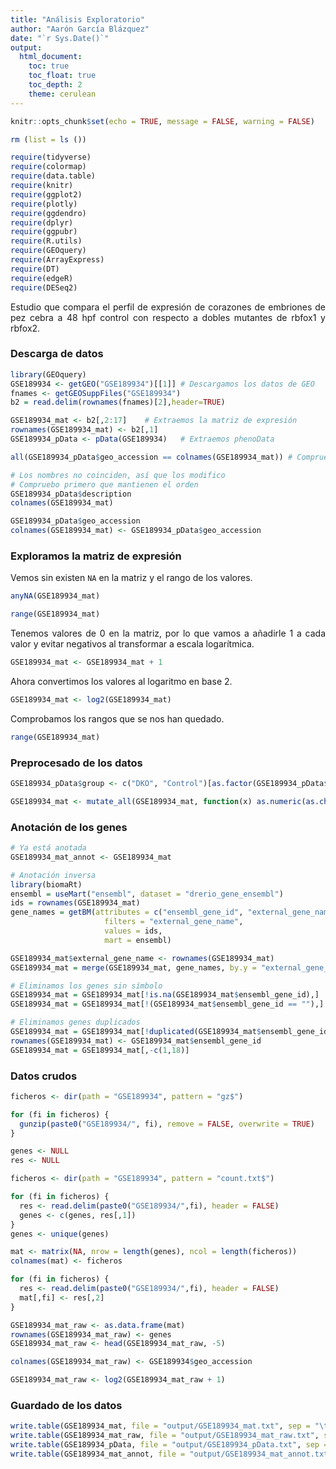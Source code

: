 ```yaml
---
title: "Análisis Exploratorio"
author: "Aarón García Blázquez"
date: "`r Sys.Date()`"
output: 
  html_document:
    toc: true
    toc_float: true
    toc_depth: 2
    theme: cerulean
---
```


<style>
body {
text-align: justify}
</style>

```r
knitr::opts_chunk$set(echo = TRUE, message = FALSE, warning = FALSE)
```

```r
rm (list = ls ())

require(tidyverse)
require(colormap)
require(data.table)
require(knitr)
require(ggplot2)
require(plotly)
require(ggdendro)
require(dplyr)
require(ggpubr)
require(R.utils)
require(GEOquery)
require(ArrayExpress)
require(DT)
require(edgeR)
require(DESeq2)
```

Estudio que compara el perfil de expresión de corazones de embriones de pez cebra a 48 hpf control con respecto a dobles mutantes de rbfox1 y rbfox2.

### Descarga de datos

```r
library(GEOquery)
GSE189934 <- getGEO("GSE189934")[[1]] # Descargamos los datos de GEO
fnames <- getGEOSuppFiles("GSE189934")
b2 = read.delim(rownames(fnames)[2],header=TRUE)
```

```r
GSE189934_mat <- b2[,2:17]    # Extraemos la matriz de expresión
rownames(GSE189934_mat) <- b2[,1]
GSE189934_pData <- pData(GSE189934)   # Extraemos phenoData
```

```r
all(GSE189934_pData$geo_accession == colnames(GSE189934_mat)) # Compruebo si coinciden el nombre de las columnas y el de las muestras

# Los nombres no coinciden, así que los modifico
# Compruebo primero que mantienen el orden
GSE189934_pData$description
colnames(GSE189934_mat)

GSE189934_pData$geo_accession
colnames(GSE189934_mat) <- GSE189934_pData$geo_accession
```

### Exploramos la matriz de expresión

Vemos sin existen `NA` en la matriz y el rango de los valores.

```r
anyNA(GSE189934_mat)
```

```r
range(GSE189934_mat)
```

Tenemos valores de 0 en la matriz, por lo que vamos a añadirle 1 a cada valor y evitar negativos al transformar a escala logarítmica.

```r
GSE189934_mat <- GSE189934_mat + 1
```

Ahora convertimos los valores al logaritmo en base 2.

```r
GSE189934_mat <- log2(GSE189934_mat)
```

Comprobamos los rangos que se nos han quedado.

```r
range(GSE189934_mat)
```

### Preprocesado de los datos

```r
GSE189934_pData$group <- c("DKO", "Control")[as.factor(GSE189934_pData$`genotype:ch1`)]
```

```r
GSE189934_mat <- mutate_all(GSE189934_mat, function(x) as.numeric(as.character(x)))
```

### Anotación de los genes

```r
# Ya está anotada
GSE189934_mat_annot <- GSE189934_mat

# Anotación inversa
library(biomaRt)
ensembl = useMart("ensembl", dataset = "drerio_gene_ensembl")
ids = rownames(GSE189934_mat)
gene_names = getBM(attributes = c("ensembl_gene_id", "external_gene_name"),
                     filters = "external_gene_name",
                     values = ids,
                     mart = ensembl)

GSE189934_mat$external_gene_name <- rownames(GSE189934_mat)
GSE189934_mat = merge(GSE189934_mat, gene_names, by.y = "external_gene_name", all.x = TRUE)

# Eliminamos los genes sin símbolo
GSE189934_mat = GSE189934_mat[!is.na(GSE189934_mat$ensembl_gene_id),]
GSE189934_mat = GSE189934_mat[!(GSE189934_mat$ensembl_gene_id == ""),]

# Eliminamos genes duplicados
GSE189934_mat = GSE189934_mat[!duplicated(GSE189934_mat$ensembl_gene_id),]
rownames(GSE189934_mat) <- GSE189934_mat$ensembl_gene_id
GSE189934_mat = GSE189934_mat[,-c(1,18)]
```

### Datos crudos

```r
ficheros <- dir(path = "GSE189934", pattern = "gz$")

for (fi in ficheros) {
  gunzip(paste0("GSE189934/", fi), remove = FALSE, overwrite = TRUE)
}

genes <- NULL
res <- NULL

ficheros <- dir(path = "GSE189934", pattern = "count.txt$")

for (fi in ficheros) {
  res <- read.delim(paste0("GSE189934/",fi), header = FALSE)
  genes <- c(genes, res[,1])
}
genes <- unique(genes)

mat <- matrix(NA, nrow = length(genes), ncol = length(ficheros))
colnames(mat) <- ficheros

for (fi in ficheros) {
  res <- read.delim(paste0("GSE189934/",fi), header = FALSE)
  mat[,fi] <- res[,2]
}

GSE189934_mat_raw <- as.data.frame(mat)
rownames(GSE189934_mat_raw) <- genes
GSE189934_mat_raw <- head(GSE189934_mat_raw, -5)

colnames(GSE189934_mat_raw) <- GSE189934$geo_accession

GSE189934_mat_raw <- log2(GSE189934_mat_raw + 1)
```

### Guardado de los datos

```r
write.table(GSE189934_mat, file = "output/GSE189934_mat.txt", sep = "\t", quote = FALSE)
write.table(GSE189934_mat_raw, file = "output/GSE189934_mat_raw.txt", sep = "\t", quote = FALSE)
write.table(GSE189934_pData, file = "output/GSE189934_pData.txt", sep = "\t", quote = FALSE)
write.table(GSE189934_mat_annot, file = "output/GSE189934_mat_annot.txt", sep = "\t", quote = FALSE)
```


